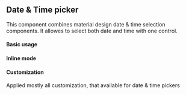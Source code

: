 
## Date & Time picker

This component combines material design date & time selection components. It allowes to select both date and time with one control.

#### Basic usage

<Example sourceFile="api/datetime-picker/BasicDateTimePicker.example.jsx" />

#### Inline mode

<Example sourceFile="api/datetime-picker/InlineDateTimePicker.example.jsx" />

#### Customization
Applied mostly all customization, that available for date & time pickers

<Example sourceFile="api/datetime-picker/CustomDateTimePicker.example.jsx" />
